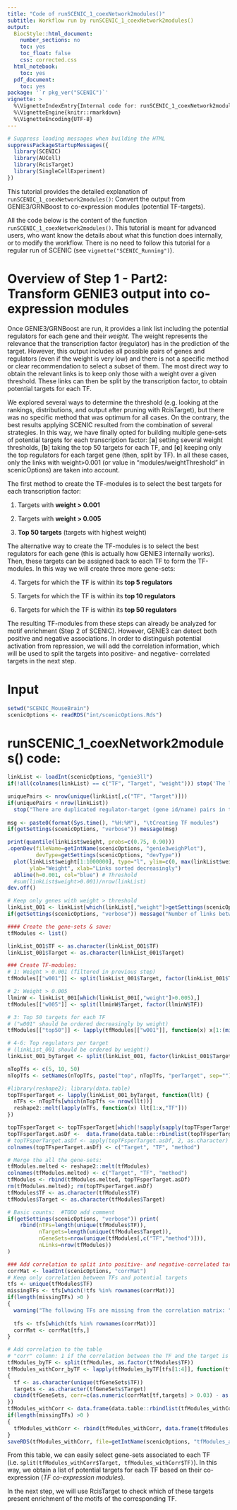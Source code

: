 ```yaml
---
title: "Code of runSCENIC_1_coexNetwork2modules()"
subtitle: Workflow run by runSCENIC_1_coexNetwork2modules() 
output:
  BiocStyle::html_document:
    number_sections: no
    toc: yes
    toc_float: false
    css: corrected.css
  html_notebook:
    toc: yes
  pdf_document:
    toc: yes
package: '`r pkg_ver("SCENIC")`'
vignette: >
  %\VignetteIndexEntry{Internal code for: runSCENIC_1_coexNetwork2modules()} 
  %\VignetteEngine{knitr::rmarkdown} 
  %\VignetteEncoding{UTF-8}
---
```


```r
# Suppress loading messages when building the HTML
suppressPackageStartupMessages({
  library(SCENIC)
  library(AUCell)
  library(RcisTarget)
  library(SingleCellExperiment)
})
```

This tutorial provides the detailed explanation of `runSCENIC_1_coexNetwork2modules()`: Convert the output from GENIE3/GRNBoost to co-expression modules (potential TF-targets).

All the code below is the content of the function `runSCENIC_1_coexNetwork2modules()`. This tutorial is meant for advanced users, who want know the details about what this function does internally, or to modify the workflow. There is no need to follow this tutorial for a regular run of SCENIC (see `vignette("SCENIC_Running")`).


# Overview of Step 1 - Part2: Transform GENIE3 output into co-expression modules 

Once GENIE3/GRNBoost are run, it provides a link list including the potential regulators for each gene and their *weight*. The weight represents the relevance that the transcription factor (regulator) has in the prediction of the target. However, this output includes all possible pairs of genes and regulators (even if the weight is very low) and there is not a specific method or clear recommendation to select a subset of them. 
The most direct way to obtain the relevant links is to keep only those with a weight over a given threshold. These links can then be split by the transcription factor, to obtain potential targets for each TF. 

We explored several ways to determine the threshold (e.g. looking at the rankings, distributions, and output after pruning with RcisTarget), but there was no specific method that was optimum for all cases. On the contrary, the best results applying SCENIC resulted from the combination of several strategies. In this way, we have finally opted for building multiple gene-sets of potential targets for each transcription factor: [**a**] setting several weight thresholds, [**b**] taking the top 50 targets for each TF, and [**c**] keeping only the top regulators for each target gene (then, split by TF). In all these cases, only the links with weight>0.001 (or value in "modules/weightThreshold" in scenicOptions) are taken into account. 

The first method to create the TF-modules is to select the best targets for each transcription factor:

1. Targets with **weight > 0.001**

2. Targets with **weight > 0.005**

3. **Top 50 targets** (targets with highest weight)

The alternative way to create the TF-modules is to select the best regulators for each gene (this is actually how GENIE3 internally works). Then, these targets can be assigned back to each TF to form the TF-modules. In this way we will create three more gene-sets:

4. Targets for which the TF is within its **top 5 regulators**

5. Targets for which the TF is within its **top 10 regulators**

6. Targets for which the TF is within its **top 50 regulators**


The resulting TF-modules from these steps can already be analyzed for motif enrichment (Step 2 of SCENIC). However, GENIE3 can detect both positive and negative associations. In order to distinguish potential activation from repression, we will add the correlation information, which will be used to split the targets into positive- and negative- correlated targets in the next step.

# Input

```r
setwd("SCENIC_MouseBrain")
scenicOptions <- readRDS("int/scenicOptions.Rds")
```


# runSCENIC_1_coexNetwork2modules() code:
```r
linkList <- loadInt(scenicOptions, "genie3ll")
if(!all(colnames(linkList) == c("TF", "Target", "weight"))) stop('The link list colnames should be "TF", "Target", "weight"')

uniquePairs <- nrow(unique(linkList[,c("TF", "Target")]))
if(uniquePairs < nrow(linkList)) 
  stop("There are duplicated regulator-target (gene id/name) pairs in the input link list.")
  
msg <- paste0(format(Sys.time(), "%H:%M"), "\tCreating TF modules")
if(getSettings(scenicOptions, "verbose")) message(msg)

print(quantile(linkList$weight, probs=c(0.75, 0.90)))
.openDev(fileName=getIntName(scenicOptions, "genie3weighPlot"), 
         devType=getSettings(scenicOptions, "devType"))
  plot(linkList$weight[1:1000000], type="l", ylim=c(0, max(linkList$weight)), main="Weight of the links",
       ylab="Weight", xlab="Links sorted decreasingly")
  abline(h=0.001, col="blue") # Threshold
  #sum(linkList$weight>0.001)/nrow(linkList)
dev.off()

# Keep only genes with weight > threshold
linkList_001 <- linkList[which(linkList[,"weight"]>getSettings(scenicOptions, "modules/weightThreshold")),]
if(getSettings(scenicOptions, "verbose")) message("Number of links between TFs and targets: ", nrow(linkList_001))

#### Create the gene-sets & save:
tfModules <- list()

linkList_001$TF <- as.character(linkList_001$TF)
linkList_001$Target <- as.character(linkList_001$Target)

### Create TF-modules:
# 1: Weight > 0.001 (filtered in previous step)
tfModules[["w001"]] <- split(linkList_001$Target, factor(linkList_001$TF))

# 2: Weight > 0.005
llminW <- linkList_001[which(linkList_001[,"weight"]>0.005),]
tfModules[["w005"]] <- split(llminW$Target, factor(llminW$TF))

# 3: Top 50 targets for each TF
# ("w001" should be ordered decreasingly by weight)
tfModules[["top50"]] <- lapply(tfModules[["w001"]], function(x) x[1:(min(length(x), 50))])

# 4-6: Top regulators per target
# (linkList_001 should be ordered by weight!)
linkList_001_byTarget <- split(linkList_001, factor(linkList_001$Target))

nTopTfs <- c(5, 10, 50)
nTopTfs <- setNames(nTopTfs, paste("top", nTopTfs, "perTarget", sep=""))

#library(reshape2); library(data.table)
topTFsperTarget <- lapply(linkList_001_byTarget, function(llt) {
  nTFs <- nTopTfs[which(nTopTfs <= nrow(llt))]
  reshape2::melt(lapply(nTFs, function(x) llt[1:x,"TF"]))
})

topTFsperTarget <- topTFsperTarget[which(!sapply(sapply(topTFsperTarget, nrow), is.null))]
topTFsperTarget.asDf <-  data.frame(data.table::rbindlist(topTFsperTarget, idcol=TRUE))
# topTFsperTarget.asDf <- apply(topTFsperTarget.asDf, 2, as.character)
colnames(topTFsperTarget.asDf) <- c("Target", "TF", "method")

# Merge the all the gene-sets:
tfModules.melted <- reshape2::melt(tfModules)
colnames(tfModules.melted) <- c("Target", "TF", "method")
tfModules <- rbind(tfModules.melted, topTFsperTarget.asDf)
rm(tfModules.melted); rm(topTFsperTarget.asDf)
tfModules$TF <- as.character(tfModules$TF)
tfModules$Target <- as.character(tfModules$Target)

# Basic counts:  #TODO add comment
if(getSettings(scenicOptions, "verbose")) print(
    rbind(nTFs=length(unique(tfModules$TF)),
          nTargets=length(unique(tfModules$Target)),
          nGeneSets=nrow(unique(tfModules[,c("TF","method")])),
          nLinks=nrow(tfModules))
)

### Add correlation to split into positive- and negative-correlated targets
corrMat <- loadInt(scenicOptions, "corrMat")
# Keep only correlation between TFs and potential targets
tfs <- unique(tfModules$TF)
missingTFs <- tfs[which(!tfs %in% rownames(corrMat))]
if(length(missingTFs) >0 ) 
{ 
  warning("The following TFs are missing from the correlation matrix: ", paste(missingTFs, collapse=", "))
  
  tfs <- tfs[which(tfs %in% rownames(corrMat))]
  corrMat <- corrMat[tfs,]
}

# Add correlation to the table
# "corr" column: 1 if the correlation between the TF and the target is > 0.03, -1 if the correlation is < -0.03 and 0 otherwise.
tfModules_byTF <- split(tfModules, as.factor(tfModules$TF))
tfModules_withCorr_byTF <- lapply(tfModules_byTF[tfs[1:4]], function(tfGeneSets)
{
  tf <- as.character(unique(tfGeneSets$TF))
  targets <- as.character(tfGeneSets$Target)
  cbind(tfGeneSets, corr=c(as.numeric(corrMat[tf,targets] > 0.03) - as.numeric(corrMat[tf,targets] < -0.03)))
})
tfModules_withCorr <- data.frame(data.table::rbindlist(tfModules_withCorr_byTF))
if(length(missingTFs) >0 ) 
{ 
  tfModules_withCorr <- rbind(tfModules_withCorr, data.frame(tfModules[tfModules$TF %in% missingTFs,], corr=NA)) #TODO check that factor levels are ok after merging
}
saveRDS(tfModules_withCorr, file=getIntName(scenicOptions, "tfModules_asDF"))
```

From this table, we can easily select gene-sets associated to each TF (i.e. `split(tfModules_withCorr$Target, tfModules_withCorr$TF)`).
In this way, we obtain a list of potential targets for each TF based on their co-expression (*TF co-expression modules*). 

In the next step, we will use RcisTarget to check which of these targets present enrichment of the motifs of the corresponding TF.

